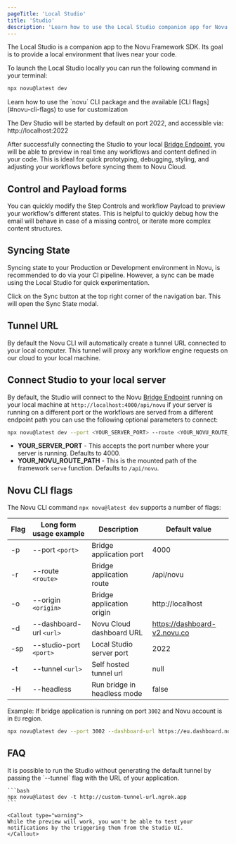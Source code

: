 ```yaml
---
pageTitle: 'Local Studio'
title: 'Studio'
description: 'Learn how to use the Local Studio companion app for Novu Framework SDK'
---
```



The Local Studio is a companion app to the Novu Framework SDK. Its goal is to provide a local environment that lives near your code.

To launch the Local Studio locally you can run the following command in your terminal:

```bash
npx novu@latest dev
```

<Callout type="info">
  Learn how to use the `novu` CLI package and the available [CLI flags](#novu-cli-flags) to use for
  customization
</Callout>

The Dev Studio will be started by default on port 2022, and accessible via: http://localhost:2022

After successfully connecting the Studio to your local [Bridge Endpoint](/concepts/endpoint), you will be able to preview in real time any workflows and content defined in your code. This is ideal for quick prototyping, debugging, styling, and adjusting your workflows before syncing them to Novu Cloud.

## Control and Payload forms

You can quickly modify the Step Controls and workflow Payload to preview your workflow's different states. This is helpful to quickly debug how the email will behave in case of a missing control, or iterate more complex content structures.

## Syncing State

Syncing state to your Production or Development environment in Novu, is recommended to do via your CI pipeline. However, a sync can be made using the Local Studio for quick experimentation.

Click on the Sync button at the top right corner of the navigation bar. This will open the Sync State modal.

## Tunnel URL

By default the Novu CLI will automatically create a tunnel URL connected to your local computer. This tunnel will proxy any workflow engine requests on our cloud to your local machine.

## Connect Studio to your local server

By default, the Studio will connect to the Novu [Bridge Endpoint](/concepts/endpoint) running on your local machine at `http://localhost:4000/api/novu` if your server is running on a different port or the workflows are served from a different endpoint path you can use the following optional parameters to connect:

```bash
npx novu@latest dev --port <YOUR_SERVER_PORT> --route <YOUR_NOVU_ROUTE_PATH>
```

- **YOUR_SERVER_PORT** - This accepts the port number where your server is running. Defaults to 4000.
- **YOUR_NOVU_ROUTE_PATH** - This is the mounted path of the framework `serve` function. Defaults to `/api/novu`.

## Novu CLI flags

The Novu CLI command `npx novu@latest dev` supports a number of flags:

| Flag | Long form usage example | Description                 | Default value                |
| ---- | ----------------------- | --------------------------- | ---------------------------- |
| -p   | --port `<port>`         | Bridge application port     | 4000                         |
| -r   | --route `<route>`       | Bridge application route    | /api/novu                    |
| -o   | --origin `<origin>`     | Bridge application origin   | http://localhost             |
| -d   | --dashboard-url `<url>` | Novu Cloud dashboard URL    | https://dashboard-v2.novu.co |
| -sp  | --studio-port `<port>`  | Local Studio server port    | 2022                         |
| -t   | --tunnel `<url>`        | Self hosted tunnel url      | null                         |
| -H   | --headless              | Run bridge in headless mode | false                        |

Example: If bridge application is running on port `3002` and Novu account is in `EU` region.

```bash
npx novu@latest dev --port 3002 --dashboard-url https://eu.dashboard.novu.co
```

## FAQ

<Accordions>
  <Accordion title="Running Studio without a tunnel">
    It is possible to run the Studio without generating the default tunnel by passing the `--tunnel` flag with the URL of your application.

    ```bash
    npx novu@latest dev -t http://custom-tunnel-url.ngrok.app
    ```

    <Callout type="warning">
    While the preview will work, you won't be able to test your notifications by the triggering them from the Studio UI.
    </Callout>

  </Accordion>
</Accordions>
